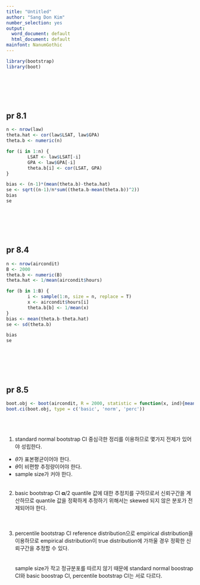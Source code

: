 ```yaml
---
title: "Untitled"
author: "Sang Don Kim"
number_selection: yes
output:
  word_document: default
  html_document: default
mainfont: NanumGothic
---
```


```r
library(bootstrap)
library(boot)
```
<br><br><br><br>

## pr 8.1
```r
n <- nrow(law)
theta.hat <- cor(law$LSAT, law$GPA)
theta.b <- numeric(n)

for (i in 1:n) {
        LSAT <- law$LSAT[-i]
        GPA <- law$GPA[-i]
        theta.b[i] <- cor(LSAT, GPA) 
}

bias <- (n-1)*(mean(theta.b)-theta.hat)
se <- sqrt((n-1)/n*sum((theta.b-mean(theta.b))^2))
bias
se
```
<br><br><br><br>

## pr 8.4
```r
n <- nrow(aircondit)
B <- 2000
theta.b <- numeric(B)
theta.hat <- 1/mean(aircondit$hours)

for (b in 1:B) {
        i <- sample(1:n, size = n, replace = T)
        x <- aircondit$hours[i]
        theta.b[b] <- 1/mean(x) 
}
bias <- mean(theta.b-theta.hat)
se <- sd(theta.b)

bias
se
```
<br><br><br><br>

## pr 8.5
```r
boot.obj <- boot(aircondit, R = 2000, statistic = function(x, ind){mean(x[ind, 1])})
boot.ci(boot.obj, type = c('basic', 'norm', 'perc'))
```
<br><br>

1. standard normal bootstrap CI 
중심극한 정리를 이용하므로 몇가지 전제가 있어야 성립한다. 
- $\hat{\theta}$가 표본평균이어야 한다.
- $\hat{\theta}$이 비편향 추정량이어야 한다. 
- sample size가 커야 한다. 
<br><br>

2. basic bootstrap CI
$\boldsymbol{\alpha}/2$ quantile 값에 대한 추정치를 구하므로서 신뢰구간을 계산하므로 quantile 값을 정확하게 추정하기 위해서는 skewed 되지 않은 분포가 전제되어야 한다.  
<br><br>

3. percentile bootstrap CI
reference distribution으로 empirical distribution을 이용하므로 empirical distribution이 true distribution에 가까울 경우 정확한 신뢰구간을 추정할 수 있다. 
<br><br><br>
sample size가 작고 정규분포를 따르지 않기 때문에 standard normal boostrap CI와 basic boostrap CI, percentile bootstrap CI는 서로 다르다. 


